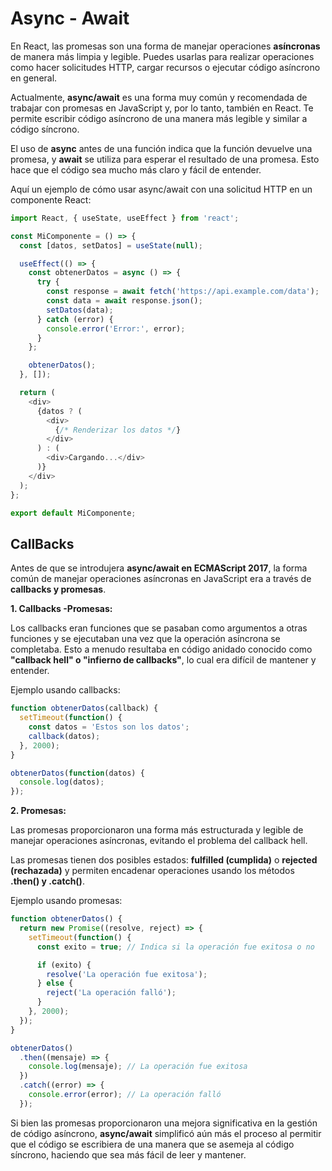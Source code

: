 # Async - Await

En React, las promesas son una forma de manejar operaciones **asíncronas** de manera más limpia y legible. Puedes usarlas para realizar operaciones como hacer solicitudes HTTP, cargar recursos o ejecutar código asíncrono en general. 

Actualmente, **async/await** es una forma muy común y recomendada de trabajar con promesas en JavaScript y, por lo tanto, también en React. Te permite escribir código asíncrono de una manera más legible y similar a código síncrono.

El uso de **async** antes de una función indica que la función devuelve una promesa, y **await** se utiliza para esperar el resultado de una promesa. Esto hace que el código sea mucho más claro y fácil de entender.

Aquí un ejemplo de cómo usar async/await con una solicitud HTTP en un componente React:

```js
import React, { useState, useEffect } from 'react';

const MiComponente = () => {
  const [datos, setDatos] = useState(null);

  useEffect(() => {
    const obtenerDatos = async () => {
      try {
        const response = await fetch('https://api.example.com/data');
        const data = await response.json();
        setDatos(data);
      } catch (error) {
        console.error('Error:', error);
      }
    };

    obtenerDatos();
  }, []);

  return (
    <div>
      {datos ? (
        <div>
          {/* Renderizar los datos */}
        </div>
      ) : (
        <div>Cargando...</div>
      )}
    </div>
  );
};

export default MiComponente;
```

## **CallBacks**

Antes de que se introdujera **async/await en ECMAScript 2017**, la forma común de manejar operaciones asíncronas en JavaScript era a través de **callbacks y promesas**.

**1. Callbacks -Promesas:**

Los callbacks eran funciones que se pasaban como argumentos a otras funciones y se ejecutaban una vez que la operación asíncrona se completaba.
Esto a menudo resultaba en código anidado conocido como **"callback hell" o "infierno de callbacks"**, lo cual era difícil de mantener y entender.

Ejemplo usando callbacks:

```js
function obtenerDatos(callback) {
  setTimeout(function() {
    const datos = 'Estos son los datos';
    callback(datos);
  }, 2000);
}

obtenerDatos(function(datos) {
  console.log(datos);
});
```

**2. Promesas:**

Las promesas proporcionaron una forma más estructurada y legible de manejar operaciones asíncronas, evitando el problema del callback hell.

Las promesas tienen dos posibles estados: **fulfilled (cumplida)** o **rejected (rechazada)** y permiten encadenar operaciones usando los métodos **.then() y .catch()**.

Ejemplo usando promesas:

```js
function obtenerDatos() {
  return new Promise((resolve, reject) => {
    setTimeout(function() {
      const exito = true; // Indica si la operación fue exitosa o no

      if (exito) {
        resolve('La operación fue exitosa');
      } else {
        reject('La operación falló');
      }
    }, 2000);
  });
}

obtenerDatos()
  .then((mensaje) => {
    console.log(mensaje); // La operación fue exitosa
  })
  .catch((error) => {
    console.error(error); // La operación falló
  });
```

Si bien las promesas proporcionaron una mejora significativa en la gestión de código asíncrono, **async/await** simplificó aún más el proceso al permitir que el código se escribiera de una manera que se asemeja al código síncrono, haciendo que sea más fácil de leer y mantener.